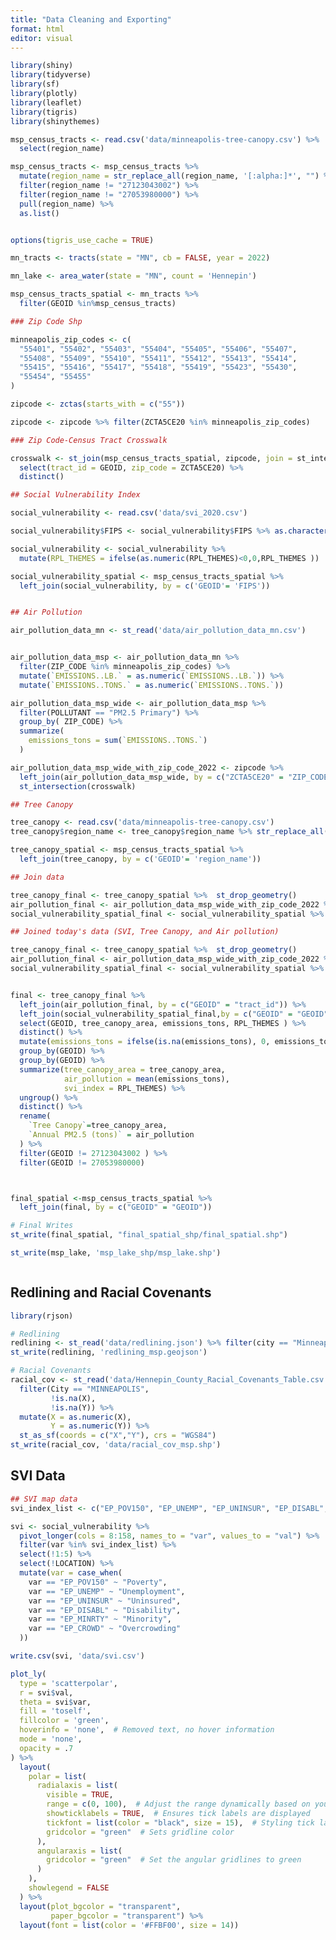 ```yaml
---
title: "Data Cleaning and Exporting"
format: html
editor: visual
---
```


```r
library(shiny)
library(tidyverse)
library(sf)
library(plotly)
library(leaflet)
library(tigris)
library(shinythemes)
```

```r
msp_census_tracts <- read.csv('data/minneapolis-tree-canopy.csv') %>%
  select(region_name)

msp_census_tracts <- msp_census_tracts %>%
  mutate(region_name = str_replace_all(region_name, '[:alpha:]*', "") %>% str_trim()) %>%
  filter(region_name != "27123043002") %>%
  filter(region_name != "27053980000") %>%
  pull(region_name) %>%
  as.list()


options(tigris_use_cache = TRUE)

mn_tracts <- tracts(state = "MN", cb = FALSE, year = 2022)  

mn_lake <- area_water(state = "MN", count = 'Hennepin')

msp_census_tracts_spatial <- mn_tracts %>%
  filter(GEOID %in%msp_census_tracts)

### Zip Code Shp

minneapolis_zip_codes <- c(
  "55401", "55402", "55403", "55404", "55405", "55406", "55407", 
  "55408", "55409", "55410", "55411", "55412", "55413", "55414", 
  "55415", "55416", "55417", "55418", "55419", "55423", "55430",
  "55454", "55455"
) 

zipcode <- zctas(starts_with = c("55"))

zipcode <- zipcode %>% filter(ZCTA5CE20 %in% minneapolis_zip_codes)

### Zip Code-Census Tract Crosswalk

crosswalk <- st_join(msp_census_tracts_spatial, zipcode, join = st_intersects) %>% 
  select(tract_id = GEOID, zip_code = ZCTA5CE20) %>%
  distinct()

## Social Vulnerability Index

social_vulnerability <- read.csv('data/svi_2020.csv')

social_vulnerability$FIPS <- social_vulnerability$FIPS %>% as.character()

social_vulnerability <- social_vulnerability %>% 
  mutate(RPL_THEMES = ifelse(as.numeric(RPL_THEMES)<0,0,RPL_THEMES )) 

social_vulnerability_spatial <- msp_census_tracts_spatial %>% 
  left_join(social_vulnerability, by = c('GEOID'= 'FIPS')) 


## Air Pollution

air_pollution_data_mn <- st_read('data/air_pollution_data_mn.csv')


air_pollution_data_msp <- air_pollution_data_mn %>%
  filter(ZIP_CODE %in% minneapolis_zip_codes) %>%
  mutate(`EMISSIONS..LB.` = as.numeric(`EMISSIONS..LB.`)) %>%
  mutate(`EMISSIONS..TONS.` = as.numeric(`EMISSIONS..TONS.`))

air_pollution_data_msp_wide <- air_pollution_data_msp %>%
  filter(POLLUTANT == "PM2.5 Primary") %>%
  group_by( ZIP_CODE) %>%
  summarize(
    emissions_tons = sum(`EMISSIONS..TONS.`)
  )

air_pollution_data_msp_wide_with_zip_code_2022 <- zipcode %>% 
  left_join(air_pollution_data_msp_wide, by = c("ZCTA5CE20" = "ZIP_CODE")) %>% 
  st_intersection(crosswalk)

## Tree Canopy

tree_canopy <- read.csv('data/minneapolis-tree-canopy.csv')
tree_canopy$region_name <- tree_canopy$region_name %>% str_replace_all('[:alpha:]*', "") %>% str_trim()

tree_canopy_spatial <- msp_census_tracts_spatial %>% 
  left_join(tree_canopy, by = c('GEOID'= 'region_name')) 

## Join data

tree_canopy_final <- tree_canopy_spatial %>%  st_drop_geometry()
air_pollution_final <- air_pollution_data_msp_wide_with_zip_code_2022 %>%  st_drop_geometry() 
social_vulnerability_spatial_final <- social_vulnerability_spatial %>% st_drop_geometry()

## Joined today's data (SVI, Tree Canopy, and Air pollution)

tree_canopy_final <- tree_canopy_spatial %>%  st_drop_geometry()
air_pollution_final <- air_pollution_data_msp_wide_with_zip_code_2022 %>%  st_drop_geometry() 
social_vulnerability_spatial_final <- social_vulnerability_spatial %>% st_drop_geometry()


final <- tree_canopy_final %>%
  left_join(air_pollution_final, by = c("GEOID" = "tract_id")) %>% 
  left_join(social_vulnerability_spatial_final,by = c("GEOID" = "GEOID") ) %>% 
  select(GEOID, tree_canopy_area, emissions_tons, RPL_THEMES ) %>% 
  distinct() %>% 
  mutate(emissions_tons = ifelse(is.na(emissions_tons), 0, emissions_tons)) %>% 
  group_by(GEOID) %>% 
  group_by(GEOID) %>% 
  summarize(tree_canopy_area = tree_canopy_area,
            air_pollution = mean(emissions_tons),
            svi_index = RPL_THEMES) %>% 
  ungroup() %>% 
  distinct() %>% 
  rename(
    `Tree Canopy`=tree_canopy_area,
    `Annual PM2.5 (tons)` = air_pollution
  ) %>% 
  filter(GEOID != 27123043002 ) %>% 
  filter(GEOID != 27053980000)



final_spatial <-msp_census_tracts_spatial %>% 
  left_join(final, by = c("GEOID" = "GEOID"))

# Final Writes
st_write(final_spatial, "final_spatial_shp/final_spatial.shp")

st_write(msp_lake, 'msp_lake_shp/msp_lake.shp')



```

## Redlining and Racial Covenants
```r
library(rjson)

# Redlining
redlining <- st_read('data/redlining.json') %>% filter(city == "Minneapolis") 
st_write(redlining, 'redlining_msp.geojson')

# Racial Covenants
racial_cov <- st_read('data/Hennepin_County_Racial_Covenants_Table.csv') %>% 
  filter(City == "MINNEAPOLIS",
         !is.na(X),
         !is.na(Y)) %>% 
  mutate(X = as.numeric(X),
         Y = as.numeric(Y)) %>% 
  st_as_sf(coords = c("X","Y"), crs = "WGS84")
st_write(racial_cov, 'data/racial_cov_msp.shp')

```

## SVI Data

```r
## SVI map data
svi_index_list <- c("EP_POV150", "EP_UNEMP", "EP_UNINSUR", "EP_DISABL", "EP_MINRTY", "EP_CROWD")

svi <- social_vulnerability %>% 
  pivot_longer(cols = 8:158, names_to = "var", values_to = "val") %>% 
  filter(var %in% svi_index_list) %>% 
  select(!1:5) %>% 
  select(!LOCATION) %>% 
  mutate(var = case_when(
    var == "EP_POV150" ~ "Poverty",
    var == "EP_UNEMP" ~ "Unemployment",
    var == "EP_UNINSUR" ~ "Uninsured",
    var == "EP_DISABL" ~ "Disability",
    var == "EP_MINRTY" ~ "Minority",
    var == "EP_CROWD" ~ "Overcrowding"
  ))

write.csv(svi, 'data/svi.csv')
```

```r
plot_ly(
  type = 'scatterpolar',
  r = svi$val,
  theta = svi$var,
  fill = 'toself',
  fillcolor = 'green',
  hoverinfo = 'none',  # Removed text, no hover information
  mode = 'none',
  opacity = .7
) %>%
  layout(
    polar = list(
      radialaxis = list(
        visible = TRUE,
        range = c(0, 100),  # Adjust the range dynamically based on your data
        showticklabels = TRUE,  # Ensures tick labels are displayed
        tickfont = list(color = "black", size = 15),  # Styling tick labels
        gridcolor = "green"  # Sets gridline color
      ),
      angularaxis = list(
        gridcolor = "green"  # Set the angular gridlines to green
      )
    ),
    showlegend = FALSE
  ) %>%
  layout(plot_bgcolor = "transparent",
         paper_bgcolor = "transparent") %>%
  layout(font = list(color = '#FFBF00', size = 14))

```

